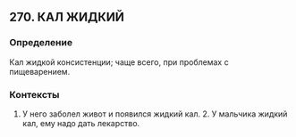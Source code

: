 ## 270. КАЛ ЖИДКИЙ
### Определение
Кал жидкой консистенции; чаще всего, при проблемах с пищеварением.

### Контексты
1. У него заболел живот и появился жидкий кал. 2. У мальчика жидкий кал, ему надо дать лекарство.

